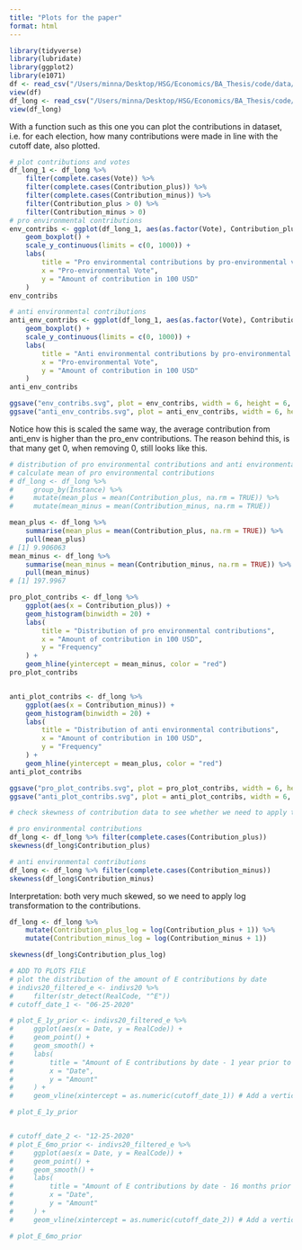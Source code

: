 ```yaml
---
title: "Plots for the paper"
format: html
---
```


```r
library(tidyverse)
library(lubridate)
library(ggplot2)
library(e1071)
df <- read_csv("/Users/minna/Desktop/HSG/Economics/BA_Thesis/code/data/analysis/df.csv", show_col_types = FALSE)
view(df)
df_long <- read_csv("/Users/minna/Desktop/HSG/Economics/BA_Thesis/code/data/analysis/df_long.csv", show_col_types = FALSE)
view(df_long)
```

With a function such as this one you can plot the contributions in dataset, i.e. for each election, how many contributions were made in line with the cutoff date, also plotted.

```r
# plot contributions and votes
df_long_1 <- df_long %>%
    filter(complete.cases(Vote)) %>%
    filter(complete.cases(Contribution_plus)) %>%
    filter(complete.cases(Contribution_minus)) %>%
    filter(Contribution_plus > 0) %>%
    filter(Contribution_minus > 0)
# pro environmental contributions
env_contribs <- ggplot(df_long_1, aes(as.factor(Vote), Contribution_plus)) +
    geom_boxplot() +
    scale_y_continuous(limits = c(0, 1000)) +
    labs(
        title = "Pro environmental contributions by pro-environmental vote",
        x = "Pro-environmental Vote",
        y = "Amount of contribution in 100 USD"
    )
env_contribs

# anti environmental contributions
anti_env_contribs <- ggplot(df_long_1, aes(as.factor(Vote), Contribution_minus)) +
    geom_boxplot() +
    scale_y_continuous(limits = c(0, 1000)) +
    labs(
        title = "Anti environmental contributions by pro-environmental vote",
        x = "Pro-environmental Vote",
        y = "Amount of contribution in 100 USD"
    )
anti_env_contribs

ggsave("env_contribs.svg", plot = env_contribs, width = 6, height = 6, units = "in", dpi = 300)
ggsave("anti_env_contribs.svg", plot = anti_env_contribs, width = 6, height = 6, units = "in", dpi = 300)

```

Notice how this is scaled the same way, the average contribution from anti_env is higher than the pro_env contributions. The reason behind this, is that many get 0, when removing 0, still looks like this.


```r
# distribution of pro environmental contributions and anti environmental contributions
# calculate mean of pro environmental contributions
# df_long <- df_long %>%
#     group_by(Instance) %>%
#     mutate(mean_plus = mean(Contribution_plus, na.rm = TRUE)) %>%
#     mutate(mean_minus = mean(Contribution_minus, na.rm = TRUE))

mean_plus <- df_long %>%
    summarise(mean_plus = mean(Contribution_plus, na.rm = TRUE)) %>%
    pull(mean_plus)
# [1] 9.906063
mean_minus <- df_long %>%
    summarise(mean_minus = mean(Contribution_minus, na.rm = TRUE)) %>%
    pull(mean_minus)
# [1] 197.9967

pro_plot_contribs <- df_long %>%
    ggplot(aes(x = Contribution_plus)) +
    geom_histogram(binwidth = 20) +
    labs(
        title = "Distribution of pro environmental contributions",
        x = "Amount of contribution in 100 USD",
        y = "Frequency"
    ) +
    geom_hline(yintercept = mean_minus, color = "red")
pro_plot_contribs


anti_plot_contribs <- df_long %>%
    ggplot(aes(x = Contribution_minus)) +
    geom_histogram(binwidth = 20) +
    labs(
        title = "Distribution of anti environmental contributions",
        x = "Amount of contribution in 100 USD",
        y = "Frequency"
    ) +
    geom_hline(yintercept = mean_plus, color = "red")
anti_plot_contribs

ggsave("pro_plot_contribs.svg", plot = pro_plot_contribs, width = 6, height = 6, units = "in", dpi = 300)
ggsave("anti_plot_contribs.svg", plot = anti_plot_contribs, width = 6, height = 6, units = "in", dpi = 300)
```


```r
# check skewness of contribution data to see whether we need to apply the log transformation

# pro environmental contributions
df_long <- df_long %>% filter(complete.cases(Contribution_plus))
skewness(df_long$Contribution_plus)

# anti environmental contributions
df_long <- df_long %>% filter(complete.cases(Contribution_minus))
skewness(df_long$Contribution_minus)
```

Interpretation: both very much skewed, so we need to apply log transformation to the contributions.
```r

df_long <- df_long %>%
    mutate(Contribution_plus_log = log(Contribution_plus + 1)) %>%
    mutate(Contribution_minus_log = log(Contribution_minus + 1))

skewness(df_long$Contribution_plus_log)

```


```r
# ADD TO PLOTS FILE
# plot the distribution of the amount of E contributions by date
# indivs20_filtered_e <- indivs20 %>%
#     filter(str_detect(RealCode, "^E"))
# cutoff_date_1 <- "06-25-2020"

# plot_E_1y_prior <- indivs20_filtered_e %>%
#     ggplot(aes(x = Date, y = RealCode)) +
#     geom_point() +
#     geom_smooth() +
#     labs(
#         title = "Amount of E contributions by date - 1 year prior to vote is the line",
#         x = "Date",
#         y = "Amount"
#     ) +
#     geom_vline(xintercept = as.numeric(cutoff_date_1)) # Add a vertical line for the cutoff date

# plot_E_1y_prior


# cutoff_date_2 <- "12-25-2020"
# plot_E_6mo_prior <- indivs20_filtered_e %>%
#     ggplot(aes(x = Date, y = RealCode)) +
#     geom_point() +
#     geom_smooth() +
#     labs(
#         title = "Amount of E contributions by date - 16 months prior to vote is the line",
#         x = "Date",
#         y = "Amount"
#     ) +
#     geom_vline(xintercept = as.numeric(cutoff_date_2)) # Add a vertical line for the cutoff date

# plot_E_6mo_prior
```